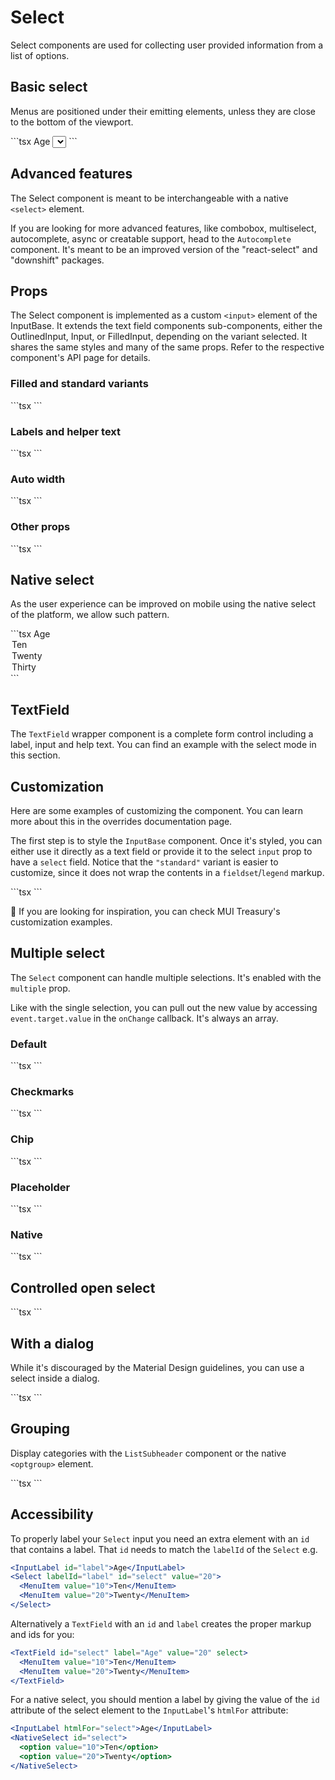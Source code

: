 
# Select

<p className="description">
  Select components are used for collecting user provided information from a
  list of options.
</p>

## Basic select

Menus are positioned under their emitting elements, unless they are close to the bottom of the viewport.

<BasicSelect />
```tsx
<FormControl fullWidth>
  <InputLabel id="demo-simple-select-label">Age</InputLabel>
  <Select
    labelId="demo-simple-select-label"
    id="demo-simple-select"
    value={age}
    label="Age"
    onChange={handleChange}
  >
    <MenuItem value={10}>Ten</MenuItem>
    <MenuItem value={20}>Twenty</MenuItem>
    <MenuItem value={30}>Thirty</MenuItem>
  </Select>
</FormControl>
```

## Advanced features

The Select component is meant to be interchangeable with a native `<select>` element.

If you are looking for more advanced features, like combobox, multiselect, autocomplete, async or creatable support, head to the `Autocomplete` component.
It's meant to be an improved version of the "react-select" and "downshift" packages.

## Props

The Select component is implemented as a custom `<input>` element of the InputBase.
It extends the text field components sub-components, either the OutlinedInput, Input, or FilledInput, depending on the variant selected.
It shares the same styles and many of the same props. Refer to the respective component's API page for details.

### Filled and standard variants

<SelectVariants />
```tsx
<SelectVariants />
```

### Labels and helper text

<SelectLabels />
```tsx
<SelectLabels />
```

### Auto width

<SelectAutoWidth />
```tsx
<SelectAutoWidth />
```

### Other props

<SelectOtherProps />
```tsx
<SelectOtherProps />
```

## Native select

As the user experience can be improved on mobile using the native select of the platform,
we allow such pattern.

<NativeSelect />
```tsx
<FormControl fullWidth>
  <InputLabel variant="standard" htmlFor="uncontrolled-native">
    Age
  </InputLabel>
  <NativeSelect
    defaultValue={30}
    inputProps={{
      name: 'age',
      id: 'uncontrolled-native'
    }}
  >
    <option value={10}>Ten</option>
    <option value={20}>Twenty</option>
    <option value={30}>Thirty</option>
  </NativeSelect>
</FormControl>
```

## TextField

The `TextField` wrapper component is a complete form control including a label, input and help text.
You can find an example with the select mode in this section.

## Customization

Here are some examples of customizing the component.
You can learn more about this in the overrides documentation page.

The first step is to style the `InputBase` component.
Once it's styled, you can either use it directly as a text field or provide it to the select `input` prop to have a `select` field.
Notice that the `"standard"` variant is easier to customize, since it does not wrap the contents in a `fieldset`/`legend` markup.

<CustomizedSelects />
```tsx
<CustomizedSelects />
```

🎨 If you are looking for inspiration, you can check MUI Treasury's customization examples.

## Multiple select

The `Select` component can handle multiple selections.
It's enabled with the `multiple` prop.

Like with the single selection, you can pull out the new value by accessing `event.target.value` in the `onChange` callback. It's always an array.

### Default

<MultipleSelect />
```tsx
<MultipleSelect />
```

### Checkmarks

<MultipleSelectCheckmarks />
```tsx
<MultipleSelectCheckmarks />
```

### Chip

<MultipleSelectChip />
```tsx
<MultipleSelectChip />
```

### Placeholder

<MultipleSelectPlaceholder />
```tsx
<MultipleSelectPlaceholder />
```

### Native

<MultipleSelectNative />
```tsx
<MultipleSelectNative />
```

## Controlled open select

<ControlledOpenSelect />
```tsx
<ControlledOpenSelect />
```

## With a dialog

While it's discouraged by the Material Design guidelines, you can use a select inside a dialog.

<DialogSelect />
```tsx
<DialogSelect />
```

## Grouping

Display categories with the `ListSubheader` component or the native `<optgroup>` element.

<GroupedSelect />
```tsx
<GroupedSelect />
```

## Accessibility

To properly label your `Select` input you need an extra element with an `id` that contains a label.
That `id` needs to match the `labelId` of the `Select` e.g.

```jsx
<InputLabel id="label">Age</InputLabel>
<Select labelId="label" id="select" value="20">
  <MenuItem value="10">Ten</MenuItem>
  <MenuItem value="20">Twenty</MenuItem>
</Select>
```

Alternatively a `TextField` with an `id` and `label` creates the proper markup and
ids for you:

```jsx
<TextField id="select" label="Age" value="20" select>
  <MenuItem value="10">Ten</MenuItem>
  <MenuItem value="20">Twenty</MenuItem>
</TextField>
```

For a native select, you should mention a label by giving the value of the `id` attribute of the select element to the `InputLabel`'s `htmlFor` attribute:

```jsx
<InputLabel htmlFor="select">Age</InputLabel>
<NativeSelect id="select">
  <option value="10">Ten</option>
  <option value="20">Twenty</option>
</NativeSelect>
```
